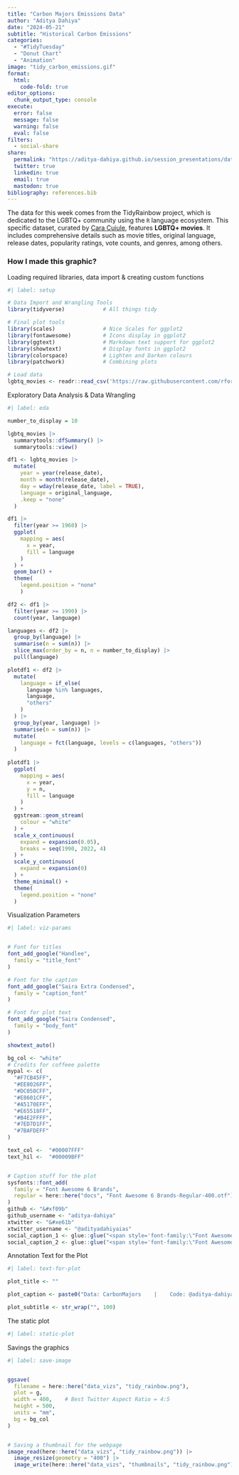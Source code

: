 ```yaml
---
title: "Carbon Majors Emissions Data"
author: "Aditya Dahiya"
date: "2024-05-21"
subtitle: "Historical Carbon Emissions"
categories:
  - "#TidyTuesday"
  - "Donut Chart"
  - "Animation"
image: "tidy_carbon_emissions.gif"
format:
  html:
    code-fold: true
editor_options: 
  chunk_output_type: console
execute: 
  error: false
  message: false
  warning: false
  eval: false
filters:
  - social-share
share:
  permalink: "https://aditya-dahiya.github.io/session_presentations/data_vizs.html"
  twitter: true
  linkedin: true
  email: true
  mastodon: true
bibliography: references.bib
---
```


The data for this week comes from the TidyRainbow project, which is dedicated to the LGBTQ+ community using the `R` language ecosystem. This specific dataset, curated by [Cara Cuiule](https://github.com/cacalc/tidyRainbowScratch), features **LGBTQ+ movies**. It includes comprehensive details such as movie titles, original language, release dates, popularity ratings, vote counts, and genres, among others.

### **How I made this graphic?**

Loading required libraries, data import & creating custom functions

```r
#| label: setup

# Data Import and Wrangling Tools
library(tidyverse)            # All things tidy

# Final plot tools
library(scales)               # Nice Scales for ggplot2
library(fontawesome)          # Icons display in ggplot2
library(ggtext)               # Markdown text support for ggplot2
library(showtext)             # Display fonts in ggplot2
library(colorspace)           # Lighten and Darken colours
library(patchwork)            # Combining plots

# Load data
lgbtq_movies <- readr::read_csv('https://raw.githubusercontent.com/rfordatascience/tidytuesday/master/data/2024/2024-06-25/lgbtq_movies.csv')
```

Exploratory Data Analysis & Data Wrangling

```r
#| label: eda

number_to_display = 10

lgbtq_movies |> 
  summarytools::dfSummary() |> 
  summarytools::view()

df1 <- lgbtq_movies |> 
  mutate(
    year = year(release_date),
    month = month(release_date),
    day = wday(release_date, label = TRUE),
    language = original_language,
    .keep = "none"
  )

df1 |> 
  filter(year >= 1960) |> 
  ggplot(
    mapping = aes(
      x = year, 
      fill = language
    )
  ) +
  geom_bar() +
  theme(
    legend.position = "none"
    )

df2 <- df1 |> 
  filter(year >= 1990) |> 
  count(year, language) 

languages <- df2 |> 
  group_by(language) |> 
  summarise(n = sum(n)) |> 
  slice_max(order_by = n, n = number_to_display) |> 
  pull(language)

plotdf1 <- df2 |> 
  mutate(
    language = if_else(
      language %in% languages,
      language,
      "others"
    )
  ) |> 
  group_by(year, language) |> 
  summarise(n = sum(n)) |> 
  mutate(
    language = fct(language, levels = c(languages, "others"))
  )
  
plotdf1 |> 
  ggplot(
    mapping = aes(
      x = year, 
      y = n,
      fill = language
    )
  ) + 
  ggstream::geom_stream(
    colour = "white"
  ) +
  scale_x_continuous(
    expand = expansion(0.05),
    breaks = seq(1990, 2022, 4)
  ) + 
  scale_y_continuous(
    expand = expansion(0)
  ) +
  theme_minimal() +
  theme(
    legend.position = "none"
  )

```

Visualization Parameters

```r
#| label: viz-params


# Font for titles
font_add_google("Handlee",
  family = "title_font"
) 

# Font for the caption
font_add_google("Saira Extra Condensed",
  family = "caption_font"
) 

# Font for plot text
font_add_google("Saira Condensed",
  family = "body_font"
) 

showtext_auto()

bg_col <- "white"
# Credits for coffeee palette
mypal <- c(
  "#F7CB45FF",
  "#EE8026FF",
  "#DC050CFF",
  "#E8601CFF",
  "#A5170EFF",
  "#E65518FF", 
  "#B4E2FFFF",
  "#7ED7D1FF",
  "#7BAFDEFF"
)

text_col <-  "#00007FFF"
text_hil <-  "#00009BFF"


# Caption stuff for the plot
sysfonts::font_add(
  family = "Font Awesome 6 Brands",
  regular = here::here("docs", "Font Awesome 6 Brands-Regular-400.otf")
)
github <- "&#xf09b"
github_username <- "aditya-dahiya"
xtwitter <- "&#xe61b"
xtwitter_username <- "@adityadahiyaias"
social_caption_1 <- glue::glue("<span style='font-family:\"Font Awesome 6 Brands\";'>{github};</span> <span style='color: {text_hil}'>{github_username}  </span>")
social_caption_2 <- glue::glue("<span style='font-family:\"Font Awesome 6 Brands\";'>{xtwitter};</span> <span style='color: {text_hil}'>{xtwitter_username}</span>")
```

Annotation Text for the Plot

```r
#| label: text-for-plot

plot_title <- ""

plot_caption <- paste0("Data: CarbonMajors    |    Code: @aditya-dahiya (GitHub)")

plot_subtitle <- str_wrap("", 100)
```

The static plot

```r
#| label: static-plot

```

Savings the graphics

```r
#| label: save-image


ggsave(
  filename = here::here("data_vizs", "tidy_rainbow.png"),
  plot = g,
  width = 400,    # Best Twitter Aspect Ratio = 4:5
  height = 500,   
  units = "mm",
  bg = bg_col
)


# Saving a thumbnail for the webpage
image_read(here::here("data_vizs", "tidy_rainbow.png")) |> 
  image_resize(geometry = "400") |> 
  image_write(here::here("data_vizs", "thumbnails", "tidy_rainbow.png"))

```
